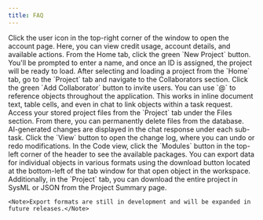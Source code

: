 ```yaml
---
title: FAQ
---
```


<AccordionGroup>
<Accordion title="How to view account details">
    Click the user icon in the top-right corner of the window to open the account page. Here, you can view credit usage, account details, and available actions.
</Accordion>

<Accordion title="How to create a project">
    From the Home tab, click the green `New Project` button. You'll be prompted to enter a name, and once an ID is assigned, the project will be ready to load.
</Accordion>

<Accordion title="How to add a collaborator to a project">
    After selecting and loading a project from the `Home` tab, go to the `Project` tab and navigate to the Collaborators section. Click the green `Add Collaborator` button to invite users.
</Accordion>

<Accordion title="How to reference objects">
    You can use `@` to reference objects throughout the application. This works in inline document text, table cells, and even in chat to link objects within a task request.
</Accordion>

<Accordion title="How to remove files">
    Access your stored project files from the `Project` tab under the Files section. From there, you can permanently delete files from the database.
</Accordion>

<Accordion title="How to view and undo AI changes">
    AI-generated changes are displayed in the chat response under each sub-task. Click the `View` button to open the change log, where you can undo or redo modifications.
</Accordion>

<Accordion title="What Python packages can I use?">
    In the Code view, click the `Modules` button in the top-left corner of the header to see the available packages.
</Accordion>

<Accordion title="How do I export data?">
    You can export data for individual objects in various formats using the download button located at the bottom-left of the tab window for that open object in the workspace. Additionally, in the `Project` tab, you can download the entire project in SysML or JSON from the Project Summary page.

    <Note>Export formats are still in development and will be expanded in future releases.</Note>
</Accordion>

</AccordionGroup>
